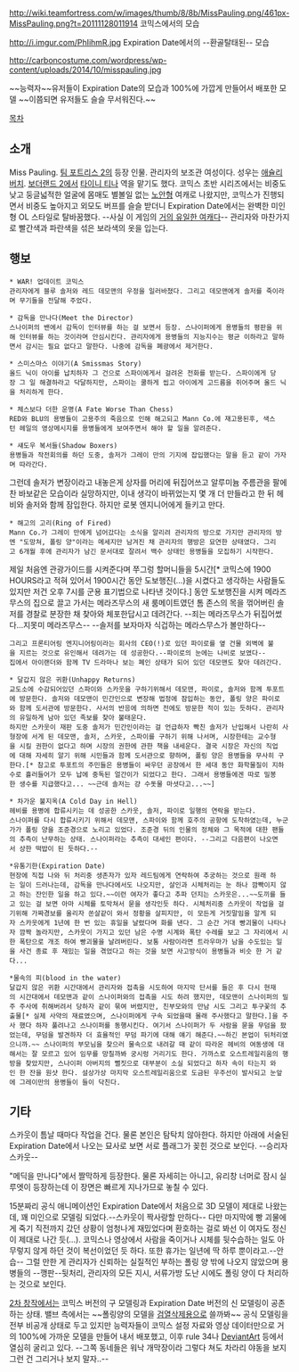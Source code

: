 http://wiki.teamfortress.com/w/images/thumb/8/8b/MissPauling.png/461px-MissPauling.png?t=20111128011914
코믹스에서의 모습

http://i.imgur.com/PhIihmR.jpg
Expiration Date에서의 --환골탈태된-- 모습

http://carboncostume.com/wordpress/wp-content/uploads/2014/10/misspauling.jpg

~~능력자~~유저들이 Expiration Date의 모습과 100%에 가깝게 만들어서 배포한 모델 ~~이쯤되면 유저들도 슬슬 무서워진다.~~

[[목차]]

== 소개 ==
Miss Pauling. [[팀 포트리스 2]]의 등장 인물. 관리자의 보조관 여성이다. 성우는 [[애슐리 버치]]. [[보더랜드 2]]에서 [[타이니 티나]] 역을 맡기도 했다. 코믹스 초반 시리즈에서는 비중도 낮고 둥글넓적한 얼굴에 몸매도 별볼일 없는 [[노안]]형 여캐로 나왔지만, 코믹스가 진행되면서 비중도 높아지고 외모도 버프를 슬슬 받더니 Expiration Date에서는 완벽한 미인형 OL 스타일로 탈바꿈했다. --사실 이 게임의 [[홍일점|거의 유일한 여캐다]]-- 관리자와 마찬가지로 빨간색과 파란색을 섞은 보라색의 옷을 입는다.


== 행보 ==
 * WAR! 업데이트 코믹스
 관리자에게 블루 솔저와 레드 데모맨의 우정을 일러바쳤다. 그리고 데모맨에게 솔저를 죽이라며 무기들을 전달해 주었다.

 * 감독을 만나다(Meet the Director)
 스나이퍼의 밴에서 감독이 인터뷰를 하는 걸 보면서 등장. 스나이퍼에게 용병들의 평판을 위해 인터뷰를 하는 것이라며 안심시킨다. 관리자에게 용병들의 지능지수는 평균 이하라고 말하면서 감시는 필요 없다고 말한다. 나중에 감독을 폐광에서 제거한다.

 * 스미스마스 이야기(A Smissmas Story)
 올드 닉이 아이를 납치하자 그 건으로 스파이에게서 걸려온 전화를 받는다. 스파이에게 당장 그 일 해결하라고 닥달하지만, 스파이는 쿨하게 씹고 아이에게 고드름을 쥐어주며 올드 닉을 처리하게 한다.

 * 체스보다 더한 운명(A Fate Worse Than Chess)
 RED와 BLU의 용병들이 고용주의 죽음으로 인해 해고되고 Mann Co.에 재고용된후, 색스턴 헤일의 영상메시지를 용병들에게 보여주면서 해야 할 일을 알려준다.

 * 섀도우 복서들(Shadow Boxers)
 용병들과 작전회의를 하던 도중, 솔저가 그레이 만의 기지에 잡입했다는 말을 듣고 같이 가자며 따라간다.
그런데 솔저가 변장이라고 내놓은게 상자를 머리에 뒤집어쓰고 알루미늄 주름관을 팔에 찬 바보같은 모습이라 실망하지만, 이내 생각이 바뀌었는지 몇 개 더 만들라고 한 뒤 헤비와 솔저와 함께 잠입한다. 하지만 로봇 엔지니어에게 들키고 만다.

 * 해고의 고리(Ring of Fired)
 Mann Co.가 그레이 만에게 넘어갔다는 소식을 알리려 관리자의 방으로 가지만 관리자의 방엔 "도망쳐, 폴링 양"이라는 메세지만 남겨진 채 관리자의 행방은 묘연한 상태였다. 그리고 6개월 후에 관리자가 남긴 문서대로 잘려서 백수 상태인 용병들을 모집하기 시작한다.
제일 처음엔 관광가이드를 시켜준다며 쭈그렁 할머니들을 5시간[* 코믹스에 1900 HOURS라고 적혀 있어서 1900시간 동안 도보행진(...)을 시켰다고 생각하는 사람들도 있지만 저건 오후 7시를 군용 표기법으로 나타낸 것이다.] 동안 도보행진을 시켜 메라즈무스의 집으로 끌고 가서는 메라즈무스의 새 룸메이트였던 톰 존스의 목을 꺾어버린 솔저를 경찰로 분장한 채 찾아와 체포한답시고 데려간다. --죄는 메라즈무스가 뒤집어썼다...지못미 메라즈무스-- --솔저를 보자마자 식겁하는 메라스무스가 볼만하다--
 그리고 프론티어링 엔지니어링이라는 회사의 CEO(!)로 있던 파이로를 옆 건물 외벽에 불을 지르는 것으로 유인해서 데려가는 데 성공한다.--파이로의 눈에는 나비로 보였다--
 집에서 아이랜더와 함께 TV 드라마나 보는 폐인 상태가 되어 있던 데모맨도 찾아 데려간다.

 * 달갑지 않은 귀환(Unhappy Returns)
 교도소에 수감되어있던 스파이와 스카웃을 구하기위해서 데모맨, 파이로, 솔저와 함께 투포트에 방문한다. 솔저와 데모맨이 민간인으로 변장해 법정에 잠입하는 동안, 폴링 양은 파이로와 함께 도서관에 방문한다. 사서의 반응에 의하면 전에도 방문한 적이 있는 듯하다. 관리자의 유일하게 남아 있던 족보를 찾아 불태운다.
 하지만 스카웃이 재판 도중 솔저가 민간인이라는 걸 언급하자 빡친 솔저가 난입해서 나란히 사형장에 서게 된 데모맨, 솔저, 스카웃, 스파이를 구하기 위해 나서며, 시장한테는 교수형을 시킬 권한이 없다고 하며 시장의 권한에 관한 책을 내세운다. 결국 시장은 자신의 직업에 대해 자세히 알기 위해 시민들과 함께 도서관으로 향하며, 폴링 양은 용병들을 무사히 구한다.[* 참고로 투포트의 주민들은 용병들이 싸우던 공장에서 한 세대 동안 화학물질이 지하수로 흘러들어가 모두 납에 중독된 얼간이가 되었다고 한다. 그래서 용병들에겐 따로 밀봉한 생수를 지급했다고... ~~근데 솔저는 걍 수돗물 마셧다고...~~]

 * 차가운 불지옥(A Cold Day in Hell)
 헤비를 용병에 합류시키는 데 성공한 스카웃, 솔저, 파이로 일행의 연락을 받는다.
 스나이퍼를 다시 합류시키기 위해서 데모맨, 스파이와 함께 호주의 공항에 도착하였는데, 누군가가 폴링 양을 조준경으로 노리고 있었다. 조준경 뒤의 인물의 정체와 그 목적에 대한 팬들의 추측이 난무하는 상태. 스나이퍼라는 추측이 대세인 편이다. --그리고 다음편이 나오면서 상한 떡밥이 된 듯하다.--

 *유통기한(Expiration Date)
 현장에 직접 나와 뒤 처리중 생존자가 있자 레드팀에게 연락하여 추궁하는 것으로 원래 하는 일이 드러나는데, 감독을 만나다에서도 나오지만, 살인과 시체처리는 눈 하나 깜빡이지 않고 하는 잔인한 일을 하고 있다.~~이런 여자가 좋다고 추파 던지는 스카웃은...~~도끼를 들고 있는 걸 보면 아마 시체를 토막쳐서 묻을 생각인듯 하다. 시체처리중 스카웃이 작업을 걸기위해 가짜경보를 울리자 쏜살같이 와서 정황을 살피지만, 이 모든게 거짓말임을 알게 되자 스카웃에게 1년에 한 번 있는 휴일을 날렸다며 화를 낸다. 그 순간 거대 빵괴물이 나타나자 깜짝 놀라지만, 스카웃이 가지고 있던 남은 수명 시계와 폭탄 수레를 보고 그 자리에서 시한 폭탄으로 개조 하여 빵괴물을 날려버린다. 보통 사람이라면 트라우마가 남을 수도있는 일을 사건 종료 후 재밌는 일을 겪었다고 하는 것을 보면 사고방식이 용병들과 비슷 한 거 같다...

 *물속의 피(blood in the water)
 달갑지 않은 귀환 시간대에서 관리자와 접촉을 시도하여 마지막 단서를 들은 후 다시 현재의 시간대에서 데모맨과 같이 스나이퍼와의 접촉을 시도 하려 했지만, 데모맨이 스나이퍼의 밀주 주사에 취해버려서 당하자 같이 묶여 버렸지만, 친부모와의 만남 시도 그리고 투구꽃의 추출물[* 실제 사약의 재료였으며, 스나이퍼에게 구속 되었을때 몰래 주사했다고 말한다.]을 주사 했다 하자 풀려나고 스나이퍼를 동행시킨다. 여기서 스나이퍼가 두 사람을 묻을 무덤을 팠었는데, 무덤을 발견하자 더 효율적인 무덤 파기에 대해 얘기 해준다.~~하긴 본업이 뒤처리였으니까.~~ 스나이퍼의 부모님을 찾으러 물속으로 내려갈 때 같이 따라온 헤비의 여동생에 대해서는 잘 모르고 있어 임무를 망칠까봐 궁시렁 거리기도 한다. 가까스로 오스트레일리움의 행방을 찾았지만, 스나이퍼 아버지의 뻘짓으로 대부분이 소실 되었다고 하자 속이 타는지 와인 한 잔을 원샷 한다. 설상가상 마지막 오스트레일리움으로 도금된 우주선이 발사되고 눈앞에 그레이만의 용병들이 들이 닥친다.


== 기타 ==
스카웃이 틈날 때마다 작업을 건다. 물론 본인은 탐탁치 않아한다. 하지만 아래에 서술된 Expiration Date에서 나오는 묘사로 보면 서로 플래그가 꽂힌 것으로 보인다. --승리자 스카웃--

"메딕을 만나다"에서 짤막하게 등장한다. 물론 자세히는 아니고, 유리창 너머로 잠시 실루엣이 등장하는데 이 장면은 빠르게 지나가므로 놓칠 수 있다.

15분짜리 공식 애니메이션인 Expiration Date에서 처음으로 3D 모델이 제대로 나왔는데, 꽤 미인으로 모델링 되었다.--스카웃이 짝사랑할 만하다-- 다만 마지막에 빵 괴물에게 죽기 직전까지 갔던 상황이 엄청나게 재밌었다며 환호하는 걸로 봐선 이 여자도 정신이 제대로 나간 듯(...). 코믹스나 영상에서 사람을 죽이거나 시체를 뒷수습하는 일도 아무렇지 않게 하던 것이 복선이었던 듯 하다. 또한 휴가는 일년에 딱 하루 뿐이라고.--안습-- 그럴 만한 게 관리자가 신뢰하는 실질적인 부하는 폴링 양 밖에 나오지 않았으며 용병들의 --깽판--뒷처리, 관리자의 모든 지시, 서류가방 도난 시에도 폴링 양이 다 처리하는 것으로 보인다. 

[[2차 창작]]에서는 코믹스 버전의 구 모델링과 Expiration Date 버전의 신 모델링이 공존하는 상태. 밸브 측에서는 ~~폴링양의 모델을 [[검열삭제]]용으로 쓸까봐~~ 공식 모델링을 전부 비공개 상태로 두고 있지만 능력자들이 코믹스 설정 자료와 영상 데이터만으로 거의 100%에 가까운 모델을 만들어 내서 배포했고, 이후 rule 34나 [[DeviantArt]] 등에서 열심히 굴리고 있다. --그쪽 동네들은 워낙 개막장이라 그렇다 쳐도 차라리 야동을 보지 그런 건 그리거나 보지 말자..--
